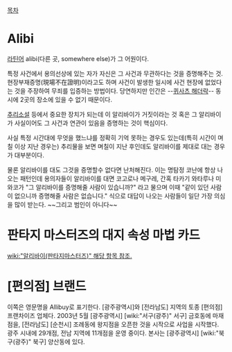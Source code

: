 [[목차]]

= Alibi =
[[라틴어]] alibi(다른 곳, somewhere else)가 그 어원이다.

특정 사건에서 용의선상에 있는 자가 자신은 그 사건과 무관하다는 것을 증명해주는 것. 현장부재증명(現場不在證明)이라고도 하며 사건이 발생한 일시에 사건 현장에 없었다는 것을 주장하여 무죄를 입증하는 방법이다. 당연하지만 인간은 --[[퀴사츠 해더락]]-- 동시에 2곳의 장소에 있을 수 없기 때문이다.

[[추리소설]] 등에서 중요한 장치가 되는데 이 알리바이가 거짓이라는 것 혹은 그 알리바이가 사실이어도 그 사건과 연관이 있음을 증명하는 것이 핵심이다.

사실 특정 시간대에 무엇을 했느냐를 정확히 기억 못하는 경우도 있는데(특히 시간이 며칠 이상 지난 경우는) 추리물을 보면 며칠이 지난 후인데도 알리바이를 제대로 대는 경우가 대부분이다.

물론 알리바이를 대도 그것을 증명할수 없다면 난처해진다. 이는 명탐정 코난에 항상 나오는 패턴인데 용의자들이 알리바이를 대면 코고로나 메구레, 간혹 타카기 와타루나 미와코가 "그 알리바이를 증명해줄 사람이 있습니까?" 라고 물으며 이때 "같이 있던 사람이 없으니까 증명해줄 사람은 없습니다." 식으로 대답이 나오는 사람들이 일단 가장 의심을 많이 받는다. ~~그리고 범인이 아니다~~

= 판타지 마스터즈의 대지 속성 마법 카드 =
[[wiki:"알리바이(판타지마스터즈)" 해당 항목 참조.]]

= [편의점] 브랜드 =
이쪽은 영문명을 Allibuy로 표기한다. [광주광역시]와 [전라남도] 지역의 토종 [편의점] 프랜차이즈 업체다. 2003년 5월 [광주광역시] [wiki:"서구(광주)" 서구] 금호동에 마재점을, [전라남도] [순천시] 조례동에 왕지점을 오픈한 것을 시작으로 사업을 시작했다. 광주 시내에 29개점, 전남 지역에 11개점을 운영 중이다. 본사는 [광주광역시] [wiki:"북구(광주)" 북구] 양산동에 있다.
